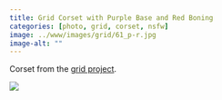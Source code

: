 ```yaml
---
title: Grid Corset with Purple Base and Red Boning
categories: [photo, grid, corset, nsfw]
image: ../www/images/grid/61_p-r.jpg
image-alt: ""
---
```


Corset from the [grid project](/posts/2025-01-27_grid-project.html).

![](../www/images/grid/61_p-r.jpg)

